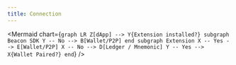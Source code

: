 ```yaml
---
title: Connection
---
```



<Mermaid
  chart={`
graph LR
    Z[dApp] --> Y{Extension installed?}
    subgraph Beacon SDK
      Y -- No --> B[Wallet/P2P]
    end
    subgraph Extension
      X -- Yes --> E[Wallet/P2P]
      X -- No --> D[Ledger / Mnemonic]
      Y -- Yes --> X{Wallet Paired?}
    end
`}
/>
